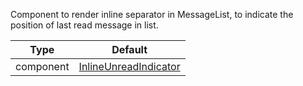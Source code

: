 Component to render inline separator in MessageList, to indicate the position of last read message in list.

| Type | Default |
| - | - |
| component | [InlineUnreadIndicator](https://github.com/GetStream/stream-chat-react-native/blob/master/package/src/components/MessageList/InlineUnreadIndicator.tsx) |
